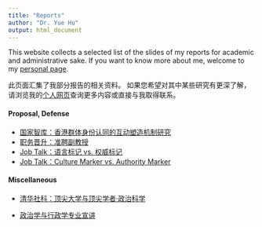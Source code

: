 ```yaml
---
title: "Reports"
author: "Dr. Yue Hu"
output: html_document
---
```


This website collects a selected list of the slides of my reports for academic and administrative sake. 
If you want to know more about me, welcome to my [personal page](https://sammo3182.github.io).

此页面汇集了我部分报告的相关资料。
如果您希望对其中某些研究有更深了解，请浏览我的[个人网页](https://sammo3182.github.io)查询更多内容或直接与我取得联系。    

#### Proposal, Defense

+ <a href="/slides_gh/slides/report/2021-ThinkTank/hongkong.html">国家智库：香港群体身份认同的互动塑造机制研究</a>
+ <a href="/slides_gh/slides/report/jobtalk/tenureTrackAP.html">职务晋升：准聘副教授</a>
+ <a href="/slides_gh/slides/report/jobtalk/authorityMarker_cn.html">Job Talk：语言标记 vs. 权威标记</a>
+ <a href="/slides_gh/slides/report/jobtalk/authorityMarker.html">Job Talk：Culture Marker vs. Authority Marker</a>

#### Miscellaneous

+ <a href="/slides_gh/slides/report/2021-Wuxuhui/topScholars.html">清华社科：顶尖大学与顶尖学者·政治科学</a>

+ <a href="/slides_gh/slides/guestLecture/intro2tsinghuaPS_college.html">政治学与行政学专业宣讲</a>